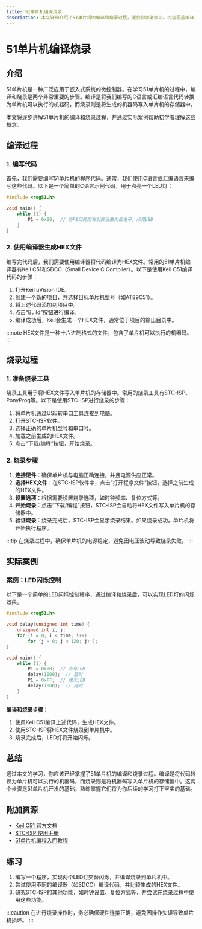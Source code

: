 ```yaml
---
title: 51单片机编译烧录
description: 本文详细介绍了51单片机的编译和烧录过程，适合初学者学习。内容涵盖编译工具的使用、烧录步骤以及实际案例，帮助读者快速掌握51单片机的基础操作。
---
```


# 51单片机编译烧录

## 介绍

51单片机是一种广泛应用于嵌入式系统的微控制器。在学习51单片机的过程中，编译和烧录是两个非常重要的步骤。编译是将我们编写的C语言或汇编语言代码转换为单片机可以执行的机器码，而烧录则是将生成的机器码写入单片机的存储器中。

本文将逐步讲解51单片机的编译和烧录过程，并通过实际案例帮助初学者理解这些概念。

## 编译过程

### 1. 编写代码

首先，我们需要编写51单片机的程序代码。通常，我们使用C语言或汇编语言来编写这些代码。以下是一个简单的C语言示例代码，用于点亮一个LED灯：

```c
#include <reg51.h>

void main() {
    while (1) {
        P1 = 0x00;  // 将P1口的所有引脚设置为低电平，点亮LED
    }
}
```

### 2. 使用编译器生成HEX文件

编写完代码后，我们需要使用编译器将代码编译为HEX文件。常用的51单片机编译器有Keil C51和SDCC（Small Device C Compiler）。以下是使用Keil C51编译代码的步骤：

1. 打开Keil uVision IDE。
2. 创建一个新的项目，并选择目标单片机型号（如AT89C51）。
3. 将上述代码添加到项目中。
4. 点击“Build”按钮进行编译。
5. 编译成功后，Keil会生成一个HEX文件，通常位于项目的输出目录中。

:::note
HEX文件是一种十六进制格式的文件，包含了单片机可以执行的机器码。
:::

## 烧录过程

### 1. 准备烧录工具

烧录工具用于将HEX文件写入单片机的存储器中。常用的烧录工具有STC-ISP、PonyProg等。以下是使用STC-ISP进行烧录的步骤：

1. 将单片机通过USB转串口工具连接到电脑。
2. 打开STC-ISP软件。
3. 选择正确的单片机型号和串口号。
4. 加载之前生成的HEX文件。
5. 点击“下载/编程”按钮，开始烧录。

### 2. 烧录步骤

1. **连接硬件**：确保单片机与电脑正确连接，并且电源供应正常。
2. **选择HEX文件**：在STC-ISP软件中，点击“打开程序文件”按钮，选择之前生成的HEX文件。
3. **设置选项**：根据需要设置烧录选项，如时钟频率、复位方式等。
4. **开始烧录**：点击“下载/编程”按钮，STC-ISP会自动将HEX文件写入单片机的存储器中。
5. **验证烧录**：烧录完成后，STC-ISP会显示烧录结果。如果烧录成功，单片机将开始执行程序。

:::tip
在烧录过程中，确保单片机的电源稳定，避免因电压波动导致烧录失败。
:::

## 实际案例

### 案例：LED闪烁控制

以下是一个简单的LED闪烁控制程序，通过编译和烧录后，可以实现LED灯的闪烁效果。

```c
#include <reg51.h>

void delay(unsigned int time) {
    unsigned int i, j;
    for (i = 0; i < time; i++)
        for (j = 0; j < 120; j++);
}

void main() {
    while (1) {
        P1 = 0x00;  // 点亮LED
        delay(1000);  // 延时
        P1 = 0xFF;  // 熄灭LED
        delay(1000);  // 延时
    }
}
```

**编译和烧录步骤**：

1. 使用Keil C51编译上述代码，生成HEX文件。
2. 使用STC-ISP将HEX文件烧录到单片机中。
3. 烧录完成后，LED灯将开始闪烁。

## 总结

通过本文的学习，你应该已经掌握了51单片机的编译和烧录过程。编译是将代码转换为单片机可以执行的机器码，而烧录则是将机器码写入单片机的存储器中。这两个步骤是51单片机开发的基础，熟练掌握它们将为你后续的学习打下坚实的基础。

## 附加资源

- [Keil C51 官方文档](https://www.keil.com/support/man/docs/c51/)
- [STC-ISP 使用手册](https://www.stcmcudata.com/)
- [51单片机编程入门教程](https://www.example.com/51-tutorial)

## 练习

1. 编写一个程序，实现两个LED灯交替闪烁，并编译烧录到单片机中。
2. 尝试使用不同的编译器（如SDCC）编译代码，并比较生成的HEX文件。
3. 研究STC-ISP的其他功能，如时钟设置、复位方式等，并尝试在烧录过程中使用这些功能。

:::caution
在进行烧录操作时，务必确保硬件连接正确，避免因操作失误导致单片机损坏。
:::